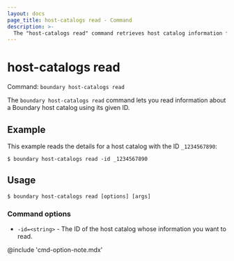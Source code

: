 ```yaml
---
layout: docs
page_title: host-catalogs read - Command
description: >-
  The "host-catalogs read" command retrieves host catalog information for a host catalog resource.
---
```


# host-catalogs read

Command: `boundary host-catalogs read`

The `boundary host-catalogs read` command lets you read information about a Boundary host catalog using its given ID.

## Example

This example reads the details for a host catalog with the ID `_1234567890`:

```shell-session
$ boundary host-catalogs read -id _1234567890
```

## Usage

<CodeBlockConfig hideClipboard>

```shell-session
$ boundary host-catalogs read [options] [args]
```

</CodeBlockConfig>

### Command options

- `-id=<string>` - The ID of the host catalog whose information you want to read.

@include 'cmd-option-note.mdx'